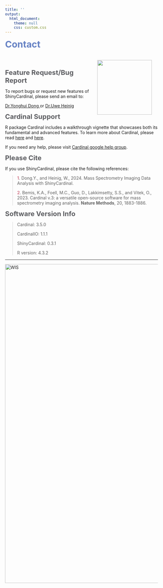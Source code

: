 ```yaml
---
title: ''
output:
  html_document:
    theme: null
    css: custom.css
---
```


<b><span style="color:#6682c4; font-size:30px;"> Contact </span></b>

<img src='img/logo.png' height="180" style = "float: right; margin: 20px;"/>

<br></br>

<b><span style="color:#5c5d61; font-size:22px;">Feature Request/Bug Report</span></b>

To report bugs or request new features of ShinyCardinal, please send an email to:

[Dr.Yonghui Dong <i class="fa fa-envelope-o fa-xl" aria-hidden="true"></i>](mailto:yonghui.dong@gmail.com) or [Dr.Uwe Heinig <i class="fa fa-envelope-o fa-xl" aria-hidden="true"></i>](mailto:Uwe.Heinig@weizmann.ac.il)

<b><span style="color:#5c5d61; font-size:22px;">Cardinal Support</span></b>

R package Cardinal includes a walkthrough vignette that showcases both its fundamental and advanced features. To learn more about Cardinal, please read [here](https://bioconductor.org/packages/release/bioc/html/Cardinal.html) and [here](https://bioconductor.org/packages/release/data/experiment/html/CardinalWorkflows.html).

If you need any help, please visit [Cardinal google help group](https://groups.google.com/g/CardinalMSI?hl=en).

<b><span style="color:#5c5d61; font-size:22px;">Please Cite</span></b>


If you use ShinyCardinal, please cite the following references:

> <b><span style="color:#d17789;">1</span></b>. Dong.Y., and Heinig, W., 2024. Mass Spectrometry Imaging Data Analysis with ShinyCardinal. <a href="https://doi.org/10.21203/rs.3.rs-4072606/v1" target="_new"><i class="fa fa-link" aria-hidden="true"></i></i></a>
>
> <b><span style="color:#d17789;">2</span></b>. Bemis, K.A., Foell, M.C., Guo, D., Lakkimsetty, S.S., and Vitek, O., 2023. Cardinal v.3: a versatile open-source software for mass spectrometry imaging analysis. **Nature Methods**, 20, 1883-1886. <a href="https://doi.org/10.1038/s41592-023-02070-z" target="_new"><i class="fa fa-link" aria-hidden="true"></i></i></a>
> 

<b><span style="color:#5c5d61; font-size:22px;">Software Version Info</span></b>

> Cardinal: 3.5.0 
> 
> CardinalIO: 1.1.1 
> 
> ShinyCardinal: 0.3.1
> 
> R version: 4.3.2

---
<a href="https://hbmc.fafu.edu.cn">
<img src="img/FAFU.png" alt="WIS" title="Weizmann Institute of Science" width="1050"/>
</a>

<br></br>
